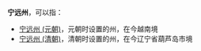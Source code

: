 '''宁远州'''，可以指：
*[[宁远州_(元朝)|宁远州 (元朝)]]，元朝时设置的州，在今越南境
*[[宁远州_(清朝)|宁远州 (清朝)]]，清朝时设置的州，在今辽宁省葫芦岛市境

{{Disambig|cat=三字州名消歧义}}